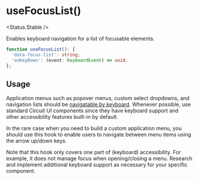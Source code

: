 
# useFocusList()

<Status.Stable />

Enables keyboard navigation for a list of focusable elements.

<Story id="hooks-usefocuslist--example" />

```ts
function useFocusList(): {
  'data-focus-list': string;
  'onKeyDown': (event: KeyboardEvent) => void;
};
```

## Usage

Application menus such as popover menus, custom select dropdowns, and navigation lists should be [navigatable by keyboard](https://inclusive-components.design/menus-menu-buttons/#keyboardandfocusbehavior). Whenever possible, use standard Circuit UI components since they have keyboard support and other accessibility features built-in by default.

In the rare case when you need to build a custom application menu, you should use this hook to enable users to navigate between menu items using the arrow up/down keys.

Note that this hook only covers one part of (keyboard) accessibility. For example, it does not manage focus when opening/closing a menu. Research and implement additional keyboard support as necessary for your specific component.
